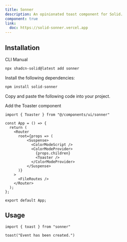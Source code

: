 ```yaml
---
title: Sonner
description: An opinionated toast component for Solid.
component: true
link:
  doc: https://solid-sonner.vercel.app
---
```


<ComponentPreview name="sonner-demo" />

## Installation

<Tabs defaultValue="cli">

<TabsList>
  <TabsTrigger value="cli">CLI</TabsTrigger>
  <TabsTrigger value="manual">Manual</TabsTrigger>
  <TabsIndicator variant="underline" />
</TabsList>

<TabsContent value="cli">

```bash
npx shadcn-solid@latest add sonner
```

</TabsContent>

<TabsContent value="manual">

<Steps>

<Step>Install the following dependencies:</Step>

```bash
npm install solid-sonner
```

<Step>Copy and paste the following code into your project.</Step>

<ComponentSource name="sonner" />

<Step>Add the Toaster component</Step>

```tsx title="src/app.tsx" {1,11}
import { Toaster } from "@/components/ui/sonner"

const App = () => {
  return (
    <Router
      root={props => (
          <Suspense>
            <ColorModeScript />
            <ColorModeProvider>
              {props.children}
              <Toaster />
            </ColorModeProvider>
          </Suspense>
      )}
    >
      <FileRoutes />
    </Router>
  );
};

export default App;
```

</Steps>

</TabsContent>

</Tabs>

## Usage

```tsx
import { toast } from "sonner"
```

```tsx
toast("Event has been created.")
```